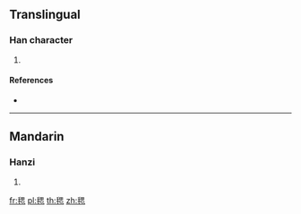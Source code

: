 ==Translingual==

===Han character===
{{Han char|rn=82|rad=毛|as=09|sn=13|four=26713|canj=HUWP}}

# {{defn|Han|sort=毛09}}

====References====
* {{Han ref|kx=0594.370|dkj=16895|dj=0986.300|hdz=32002.010|uh=6BF8|ud=27640|bh=DE42|bd=56898}}

----

==Mandarin==

===Hanzi===
{{cmn-hanzi|pin=[[suī]] ([[sui1]])|wg=sui<sup>1</sup>}}

# {{defn|lang=cmn|sort=毛09}}

[[fr:毸]]
[[pl:毸]]
[[th:毸]]
[[zh:毸]]